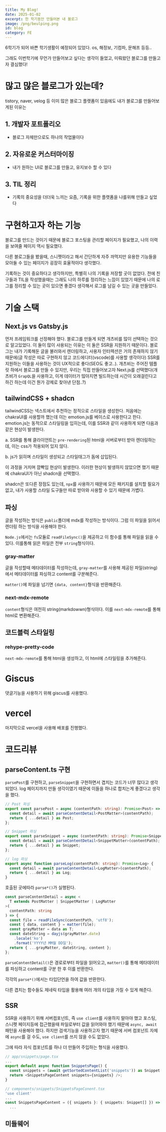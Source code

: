 ```yaml
---
title: My Blog!
date: 2025-01-02
excerpt: 한 학기동안 만들어본 내 블로그 
image: /png/beulping.png
id: blog
category: FE
---
```


6학기가 되어 바쁜 학기생활이 예정되어 있었다. os, 해정보, 기컴파, 문해프 등등..

그래도 이번학기에 무언가 만들어보고 싶다는 생각이 들었고, 미뤄왔던 블로그를 만들고자 결심했다!

# 많고 많은 블로그가 있는데?
tistory, naver, velog 등 이미 많은 블로그 플랫폼이 있음에도 내가 블로그를 만들어보게된 이유는

## 1. 개발자 포트폴리오
  - 블로그 자체만으로도 하나의 작업물이다
## 2. 자유로운 커스터마이징
  - 내가 원하는 UI로 블로그를 만들고, 유지보수 할 수 있다
## 3. TIL 정리
  - 기록의 중요성을 더더욱 느끼는 요즘, 기록을 위한 플랫폼을 나를위해 만들고 싶었다

# 구현하고자 하는 기능
블로그를 만드는 것이기 때문에 블로그 포스팅을 관리할 페이지가 필요했고, 나의 이력을 보여줄 페이지 역시 필요했다.

다른 블로그들을 봤을때, 스니펫이라고 해서 간단하게 자주 까먹지만 유용한 기능들을 모아둘 수 있는 페이지가 굉장히 효율적이다 생각했다. 

기록하는 것이 중요하다고 생각하지만, 특별히 나의 기록을 저장할 곳이 없었다. 
전에 친구들과 TIL을 작성했을때는 그래도 나의 하루를 정리하는 느낌이 있었기 때문에 나의 로그를 정리할 수 있는 곳이 있으면 좋겠다 생각해서 로그를 남길 수 있는 곳을 만들었다.

# 기술 스택
## Next.js vs Gatsby.js
먼저 프레임워크를 선정해야 했다. 블로그를 만들게 되면 개츠비를 많이 선택하는 것으로 알고있었다.
이 둘이 많이 사용되는 이유는 이 둘은 SSR을 지원하기 때문이다. 
블로그는 내가 기록해둔 글을 불러와서 렌더링하고, 사용자 인터렉션은 거의 존재하지 않기 때문에(글 작성은 따로 구현하지 않고 코드에디터(vscode)를 사용할 생각이다) SSR를 지원하는 이들을 사용하는 것이 UX적으로 좋다(SEO도 좋고..).
개츠비는 주어진 템플릿 하에서 블로그를 만들 수 있지만, 우리는 직접 만들어보고자 Next.js를 선택했다(개츠비가 `GrapQL`을 사용하고, 이게 데이터가 많아지면 빌드하는데 시간이 오래걸린다고 하긴 하는데 이건 뭔가 강제로 찾아낸 단점..?)

## tailwindCSS + shadcn
tailwindCSS는 넥스트에서 추천하는 정적으로 스타일을 생성한다.
처음에는 chakraUI를 사용할까 했는데 이는 emotion.js를 베이스로 사용한다고 한다.
emotion.js는 동적으로 스타일링을 입히는데, 이를 SSR과 같이 사용하게 되면 다음과 같은 현상이 발생한다.

a. SSR를 통해 클라이언트는 `pre-rendering`된 html을 서버로부터 받아 렌더링하는데, 이는 css가 적용되어 있지 않다.

b. js가 읽히며 스타일이 생성되고 스타일태그가 돔에 삽입된다.

이 과정을 거치며 깜빡임 현상이 발생한다. 이러한 현상이 발생하지 않았으면 했기 때문에 chakraUI가 아닌 shadcn을 선택했다.

shadcn은 또다른 장점도 있는데, `npx`를 사용하기 때문에 모든 패키지를 설치할 필요가 없고, 내가 사용할 스타일 도구들만 따로 받아와 사용할 수 있기 때문에 가볍다.

## 파싱
글을 작성하는 방식은 `public`폴더에 mdx를 작성하는 방식이다. 그럼 이 파일을 읽어서 렌더링 하는 방식을 사용해야 한다.

`Node.js`에서는 `fs`모듈로 `readFileSync()`을 제공하고 이 함수를 통해 파일을 읽을 수 있다. 이를통해 읽은 파일은 전부 `string`형식이다.
### gray-matter
글을 작성할때 메타데이터를 작성하는데, `gray-matter`를 사용해 제공된 파일(string)에서 메타데이터를 파싱하고 content를 구분해준다.

`matter()`에 파일을 넘기면 `{data, content}`형식을 반환해준다.

### next-mdx-remote
`content`형식은 여전히 string(markdowwn)형식이다. 이를 `next-mdx-remote`를 통해 html로 변환해준다.

## 코드블럭 스타일링
### rehype-pretty-code
`next-mdx-remote`를 통해 html을 생성하고, 이 html에 스타일링을 추가해준다.

# Giscus
댓글기능을 사용하기 위해 giscus를 사용했다.

# vercel
마지막으로 vercel을 사용해 배포를 진행했다.

# 코드리뷰
## parseContent.ts 구현
`parsePost`를 구현하고, `parseSnippet`을 구현하면서 겹치는 코드가 너무 많다고 생각되었다.
log 페이지까지 만들 생각이였기 때문에 이들을 하나로 합치는게 좋겠다고 생각을 했다.

```ts
// Post 파싱
export const parsePost = async (contentPath: string): Promise<Post> => {
  const detail = await parseContentDetail<PostMatter>(contentPath);
  return { ...detail } as Post;
};

// Snippet 파싱
export const parseSnippet = async (contentPath: string): Promise<Snippet> => {
  const detail = await parseContentDetail<SnippetMatter>(contentPath);
  return { ...detail } as Snippet;
};

// log 파싱
export async function parseLog(contentPath: string): Promise<Log> {
  const detail = await parseContentDetail<LogMatter>(contentPath);
  return { ...detail } as Log;
}
```
호출된 곳에따라 `parse*()`가 실행된다.

```ts
const parseContentDetail = async <
  T extends PostMatter | SnippetMatter | LogMatter
>(
  contentPath: string
) => {
  const file = readFileSync(contentPath, 'utf8');
  const { data, content } = matter(file);
  const grayMatter = data as T;
  const dateString = dayjs(grayMatter.date)
    .locale('ko')
    .format('YYYY년 MM월 DD일');
  return { ...grayMatter, dateString, content };
};
```
`parseContentDetail()`은 경로로부터 파일을 읽어오고, `matter()`를 통해 메타데이터를 파싱하고 content를 구분 한 후 이를 반환한다.

각각의 `parse*()`에서는 타입단언을 하여 값을 반환한다.

다른 겹치는 함수들도 제네릭 타입을 활용해 여러 개의 타입을 가질 수 있게 해준다.

## SSR
SSR을 사용하기 위해 서버컴포넌트, 즉 `use client`를 사용하지 말아야 했고 포스팅, 스니펫 페이지등에 접근했을때 파일로부터 값을 읽어와야 했기 때문에 `async, await` 패턴을 사용해야 했다.
하지만 검색기능을 사용하고자 했기 때문에 서버 컴포넌트 자체에 `async`를 걸 수도, `use client`를 쓰지 않을 수도 없었다.

그에 따라 자식 컴포넌트를 하나 더 만들어 주입하는 형식을 사용했다.
```ts
// app/snippets/page.tsx
...
export default async function SnippetsPage() {
  const snippets = (await getSortedContentList('snippets')) as Snippet[];
  return <SnippetsPageContent snippets={snippets} />;
}
```

```ts
// components/snippets/SnippetsPageConent.tsx
'use client'
...
const SnippetsPageContent = ({ snippets }: { snippets: Snippet[] }) => {
  ...
```

## 미들웨어
